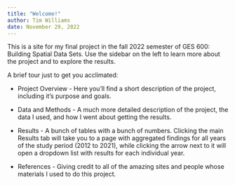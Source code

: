 ```yaml
---
title: "Welcome!"
author: Tim Williams
date: November 29, 2022
---
```


This is a site for my final project in the fall 2022 semester of GES 600: Building Spatial Data Sets. Use the sidebar on the left to learn more about the project and to explore the results.

A brief tour just to get you acclimated:

-   Project Overview - Here you'll find a short description of the project, including it's purpose and goals.

-   Data and Methods - A much more detailed description of the project, the data I used, and how I went about getting the results.

-   Results - A bunch of tables with a bunch of numbers. Clicking the main Results tab will take you to a page with aggregated findings for all years of the study period (2012 to 2021), while clicking the arrow next to it will open a dropdown list with results for each individual year.

-   References - Giving credit to all of the amazing sites and people whose materials I used to do this project.
